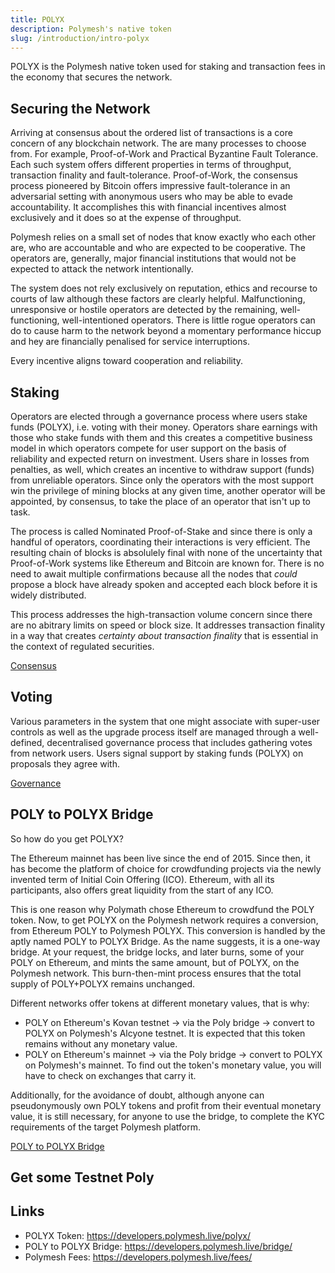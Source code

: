 ```yaml
---
title: POLYX
description: Polymesh's native token
slug: /introduction/intro-polyx
---
```


POLYX is the Polymesh native token used for staking and transaction fees in the economy that secures the network.

## Securing the Network

Arriving at consensus about the ordered list of transactions is a core concern of any blockchain network. The are many processes to choose from. For example, Proof-of-Work and Practical Byzantine Fault Tolerance. Each such system offers different properties in terms of throughput, transaction finality and fault-tolerance. Proof-of-Work, the consensus process pioneered by Bitcoin offers impressive fault-tolerance in an adversarial setting with anonymous users who may be able to evade accountability. It accomplishes this with financial incentives almost exclusively and it does so at the expense of throughput.

Polymesh relies on a small set of nodes that know exactly who each other are, who are accountable and who are expected to be cooperative. The operators are, generally, major financial institutions that would not be expected to attack the network intentionally.

The system does not rely exclusively on reputation, ethics and recourse to courts of law although these factors are clearly helpful. Malfunctioning, unresponsive or hostile operators are detected by the remaining, well-functioning, well-intentioned operators. There is little rogue operators can do to cause harm to the network beyond a momentary performance hiccup and hey are financially penalised for service interruptions.

Every incentive aligns toward cooperation and reliability.

## Staking

Operators are elected through a governance process where users stake funds (POLYX), i.e. voting with their money. Operators share earnings with those who stake funds with them and this creates a competitive business model in which operators compete for user support on the basis of reliability and expected return on investment. Users share in losses from penalties, as well, which creates an incentive to withdraw support (funds) from unreliable operators. Since only the operators with the most support win the privilege of mining blocks at any given time, another operator will be appointed, by consensus, to take the place of an operator that isn't up to task.

The process is called Nominated Proof-of-Stake and since there is only a handful of operators, coordinating their interactions is very efficient. The resulting chain of blocks is absolulely final with none of the uncertainty that Proof-of-Work systems like Ethereum and Bitcoin are known for. There is no need to await multiple confirmations because all the nodes that _could_ propose a block have already spoken and accepted each block before it is widely distributed.

This process addresses the high-transaction volume concern since there are no abitrary limits on speed or block size. It addresses transaction finality in a way that creates _certainty about transaction finality_ that is essential in the context of regulated securities.

[Consensus](https://developers.polymesh.live/consensus/)

## Voting

Various parameters in the system that one might associate with super-user controls as well as the upgrade process itself are managed through a well-defined, decentralised governance process that includes gathering votes from network users. Users signal support by staking funds (POLYX) on proposals they agree with.

[Governance](/introduction/governance)

## POLY to POLYX Bridge

So how do you get POLYX?

The Ethereum mainnet has been live since the end of 2015. Since then, it has become the platform of choice for crowdfunding projects via the newly invented term of Initial Coin Offering (ICO). Ethereum, with all its participants, also offers great liquidity from the start of any ICO.

This is one reason why Polymath chose Ethereum to crowdfund the POLY token. Now, to get POLYX on the Polymesh network requires a conversion, from Ethereum POLY to Polymesh POLYX. This conversion is handled by the aptly named POLY to POLYX Bridge. As the name suggests, it is a one-way bridge. At your request, the bridge locks, and later burns, some of your POLY on Ethereum, and mints the same amount, but of POLYX, on the Polymesh network. This burn-then-mint process ensures that the total supply of POLY+POLYX remains unchanged.

Different networks offer tokens at different monetary values, that is why:

* POLY on Ethereum's Kovan testnet -> via the Poly bridge -> convert to POLYX on Polymesh's Alcyone testnet. It is expected that this token remains without any monetary value.
* POLY on Ethereum's mainnet -> via the Poly bridge -> convert to POLYX on Polymesh's mainnet. To find out the token's monetary value, you will have to check on exchanges that carry it.

Additionally, for the avoidance of doubt, although anyone can pseudonymously own POLY tokens and profit from their eventual monetary value, it is still necessary, for anyone to use the bridge, to complete the KYC requirements of the target Polymesh platform.

[POLY to POLYX Bridge](https://developers.polymesh.live/bridge/)

## Get some Testnet Poly


## Links

- POLYX Token: https://developers.polymesh.live/polyx/
- POLY to POLYX Bridge: https://developers.polymesh.live/bridge/ 
- Polymesh Fees: https://developers.polymesh.live/fees/ 